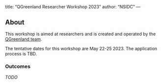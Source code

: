 <!-- vim: set ft=markdown: -->
---
title: "QGreenland Researcher Workshop 2023"
author: "NSIDC"
---

## About

This workshop is aimed at researchers and is created and operated by the
[QGreenland team](https://qgreenland.org/our-team).

The tentative dates for this workshop are May 22-25 2023. The application process is
TBD.


### Outcomes

_TODO_
